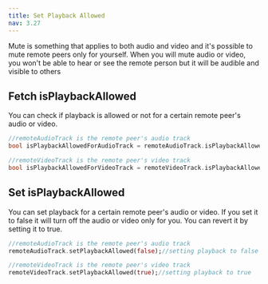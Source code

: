 ```yaml
---
title: Set Playback Allowed
nav: 3.27
---
```


Mute is something that applies to both audio and video and it's possible to mute remote peers only for yourself. When you will mute audio or video, you won't be able to hear or see the remote person but it will be audible and visible to others

## Fetch isPlaybackAllowed

You can check if playback is allowed or not for a certain remote peer's audio or video.

```dart
//remoteAudioTrack is the remote peer's audio track
bool isPlaybackAllowedForAudioTrack = remoteAudioTrack.isPlaybackAllowed

//remoteVideoTrack is the remote peer's video track
bool isPlaybackAllowedForVideoTrack = remoteVideoTrack.isPlaybackAllowed
```
## Set isPlaybackAllowed

You can set playback for a certain remote peer's audio or video. If you set it to false it will turn off the audio or video only for you. You can revert it by setting it to true.

```dart
//remoteAudioTrack is the remote peer's audio track
remoteAudioTrack.setPlaybackAllowed(false);//setting playback to false

//remoteVideoTrack is the remote peer's video track
remoteVideoTrack.setPlaybackAllowed(true);//setting playback to true
```
